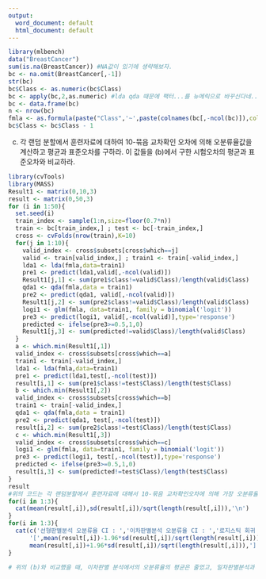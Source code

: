 ---
output:
  word_document: default
  html_document: default
---
```{r}
library(mlbench)
data("BreastCancer")
sum(is.na(BreastCancer)) #NA값이 있기에 생략해보자.
bc <- na.omit(BreastCancer[,-1])
str(bc)
bc$Class <- as.numeric(bc$Class)
bc <- apply(bc,2,as.numeric) #lda qda 때문에 팩터...를 뉴메릭으로 바꾸신다네.. 로짓모형은 상관없긴한디.
bc <- data.frame(bc)
n <- nrow(bc)
fmla <- as.formula(paste("Class",'~',paste(colnames(bc[,-ncol(bc)]),collapse='+')))
bc$Class <- bc$Class - 1
```
(c) 각 랜덤 분할에서 훈련자료에 대하여 10-묶음 교차확인 오차에 의해 오분류율값을 계산하고 평균과 표준오차를 구하라. 이 값들을 (b)에서 구한 시험오차의 평균과 표준오차와 비교하라.
```{r}
library(cvTools)
library(MASS)
Result1 <- matrix(0,10,3)
result <- matrix(0,50,3)
for (i in 1:50){
  set.seed(i)
  train_index <- sample(1:n,size=floor(0.7*n))
  train <- bc[train_index,] ; test <- bc[-train_index,]
  cross <- cvFolds(nrow(train),K=10)
  for(j in 1:10){
    valid_index <- cross$subsets[cross$which==j]
    valid <- train[valid_index,] ; train1 <- train[-valid_index,]
    lda1 <- lda(fmla,data=train1)
    pre1 <- predict(lda1,valid[,-ncol(valid)])
    Result1[j,1] <- sum(pre1$class!=valid$Class)/length(valid$Class)
    qda1 <- qda(fmla,data = train1)
    pre2 <- predict(qda1, valid[,-ncol(valid)])
    Result1[j,2] <- sum(pre2$class!=valid$Class)/length(valid$Class)
    logi1 <- glm(fmla, data=train1, family = binomial('logit'))
    pre3 <- predict(logi1, valid[,-ncol(valid)],type='response')
    predicted <- ifelse(pre3>=0.5,1,0)
    Result1[j,3] <- sum(predicted!=valid$Class)/length(valid$Class)
  }
  a <- which.min(Result1[,1])
  valid_index <- cross$subsets[cross$which==a]
  train1 <- train[-valid_index,]
  lda1 <- lda(fmla,data=train1)
  pre1 <- predict(lda1,test[,-ncol(test)])
  result[i,1] <- sum(pre1$class!=test$Class)/length(test$Class)
  b <- which.min(Result1[,2])
  valid_index <- cross$subsets[cross$which==b]
  train1 <- train[-valid_index,]
  qda1 <- qda(fmla,data = train1)
  pre2 <- predict(qda1, test[,-ncol(test)])
  result[i,2] <- sum(pre2$class!=test$Class)/length(test$Class)
  c <- which.min(Result1[,3])
  valid_index <- cross$subsets[cross$which==c]
  logi1 <- glm(fmla, data=train1, family = binomial('logit'))
  pre3 <- predict(logi1, test[,-ncol(test)],type='response')
  predicted <- ifelse(pre3>=0.5,1,0)
  result[i,3] <- sum(predicted!=test$Class)/length(test$Class)
}
result
#위의 코드는 각 랜덤분할에서 훈련자료에 대해서 10-묶음 교차확인오차에 의해 가장 오분류율이 적은 모델을 모형으로 선택하여, test셋으로 오분류율을 구하는 과정을 50번 반복한 것이다. 아래는 mean과 SE, 그리고 95%신뢰구간 이다. 
for(i in 1:3){
  cat(mean(result[,i]),sd(result[,i])/sqrt(length(result[,i])),'\n')
}
for(i in 1:3){
  cat(c('선형판별분석 오분류율 CI : ','이차판별분석 오분류율 CI : ','로지스틱 회귀 오분류율 CI : ')[i],
      '[',mean(result[,i])-1.96*sd(result[,i])/sqrt(length(result[,i])),',',
      mean(result[,i])+1.96*sd(result[,i])/sqrt(length(result[,i])),']','\n')
}

# 위의 (b)와 비교했을 때, 이차판별 분석에서의 오분류율의 평균은 줄었고, 일차판별분석과 로지스틱 회귀에서의 오분류율의 평균을 증가하였다. 반복수가 줄은 탓에 SE가 커졌음을 알 수 있다.
```
